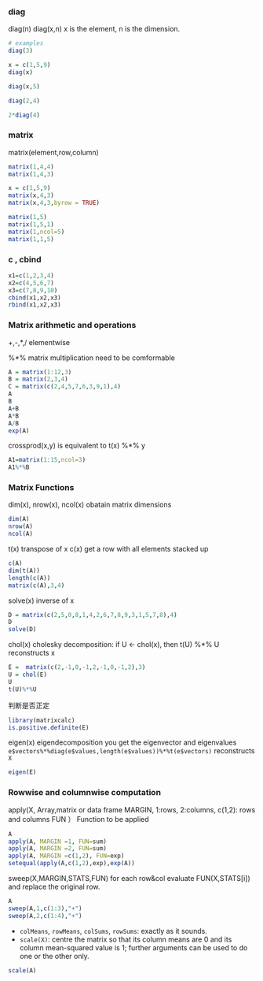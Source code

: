### diag
diag(n)
diag(x,n)    x is the element, n is the dimension.
```r
# examples
diag(3)

x = c(1,5,9)
diag(x)

diag(x,5)

diag(2,4)

2*diag(4)
```

### matrix

matrix(element,row,column)

```r

matrix(1,4,4)
matrix(1,4,3)

x = c(1,5,9)
matrix(x,4,3)
matrix(x,4,3,byrow = TRUE)

matrix(1,5)
matrix(1,5,1)
matrix(1,ncol=5)
matrix(1,1,5)
```

### c , cbind
```r
x1=c(1,2,3,4)
x2=c(4,5,6,7)
x3=c(7,8,9,10)
cbind(x1,x2,x3)
rbind(x1,x2,x3)
```



### Matrix arithmetic and operations

+,-,*,/   elementwise

%*%       matrix multiplication       need to be comformable


```r
A = matrix(1:12,3)
B = matrix(2,3,4)
C = matrix(c(2,4,5,7,6,3,9,1),4)
A
B
A+B
A*B
A/B
exp(A)
```


crossprod(x,y) is equivalent to t(x) %*% y
```r
A1=matrix(1:15,ncol=3)
A1%*%B 
```


### Matrix Functions
 
 dim(x), nrow(x), ncol(x) obatain matrix dimensions
 
```r
dim(A)
nrow(A)
ncol(A)
```
 
 t(x)  transpose of x
 c(x) get a row with all elements stacked up

```r
c(A)
dim(t(A))
length(c(A))
matrix(c(A),3,4)
```
 
  solve(x) inverse of x
```r
D = matrix(c(2,5,0,8,1,4,2,6,7,8,9,3,1,5,7,8),4)
D
solve(D)
```
  

 chol(x) cholesky decomposition: if U <- chol(x), then t(U) %*% U reconstructs x
```r
E =  matrix(c(2,-1,0,-1,2,-1,0,-1,2),3)
U = chol(E)
U
t(U)%*%U
```
 
 判断是否正定
```r
library(matrixcalc)
is.positive.definite(E)
```
 
 eigen(x) eigendecomposition  you get the eigenvector and eigenvalues
 `e$vectors%*%diag(e$values,length(e$values))%*%t(e$vectors)` reconstructs `X`
```r
eigen(E)
```
 



### Rowwise and columnwise computation #

 apply(X,       Array,matrix or data frame
      MARGIN,   1:rows, 2:columns, c(1,2): rows and columns
      FUN ）    Function to be applied
```r
A
apply(A, MARGIN =1, FUN=sum)
apply(A, MARGIN =2, FUN=sum)
apply(A, MARGIN =c(1,2), FUN=exp)
setequal(apply(A,c(1,2),exp),exp(A))
```


 sweep(X,MARGIN,STATS,FUN) for each row&col evaluate FUN(X,STATS[i]) and replace the original row.
```r
A
sweep(A,1,c(1:3),"+")
sweep(A,2,c(1:4),"+")
```
 


* `colMeans`, `rowMeans`, `colSums`, `rowSums`: exactly as it sounds.
* `scale(X)`: centre the matrix so that its column means are 0 and its column mean-squared value is 1; further arguments can be used to do one or the other only.
```r
scale(A)
```









